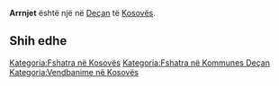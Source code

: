 {{Fshat në 
 | Emri                = Arrnjet
 | EmriAlt                = 
 | NAME_SHORT_FORM=      
 | NAME_GENERIC=      
 | NAME_SORT_NAME_RO=      ARRNJET
 | FULL_NAME_RO = Arrnjet
 | FULL_NAME_ND_RO=Arrnjet
 | SORT_NAME_RG=ARRNJET
 | FULL_NAME_RG=Arrnjet
 | FULL_NAME_ND_RG=Arrnjet
 | SRP_NAME_SHORT_FORM=      
 | SRP_NAME_GENERIC=      
 | SRP_NAME_SORT_NAME_RO=      
 | SRP_FULL_NAME_RO = 
 | SRP_FULL_NAME_ND_RO=
 | SRP_SORT_NAME_RG=
 | SRP_FULL_NAME_RG=
 | SRP_FULL_NAME_ND_RG=
 | Emri (Rasa dhanore) = 
 | Figura              = 
 | Shteti              = Kosovo
 | Komuna              = Deçan
 | Kodi postar         = 
 | Sipërfaqja          = 

 | Popullsia           = 

 | Regj. i popullsisë  = 
 | Dend. e popullsisë  = 
 | Faqja zyrtare       = 
 <!--- Koordinatat ----> 
 | Gjerësia            = 42.5075
 | Gjatësia            = 20.317778
 | Lartësia            = 
}}
'''Arrnjet''' është një [[]] në [[Deçan]] të [[Kosovës]].

<!-- == Gjeografia == -->
<!-- == Historia == -->
<!-- == Demografia == -->
== Shih edhe ==
{{Komuna Deçan}}
{{Kosovo-Administrata-Cung}}

[[Kategoria:Fshatra në Kosovës]]
[[Kategoria:Fshatra në Kommunes Deçan]]
[[Kategoria:Vendbanime në Kosovës]]